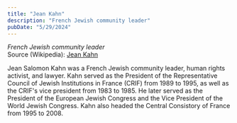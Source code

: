 ```yaml
---
title: "Jean Kahn"
description: "French Jewish community leader"
pubDate: "5/29/2024"
---
```


*French Jewish community leader*  
Source (Wikipedia): [Jean Kahn][1]

Jean Salomon Kahn was a French Jewish community leader, human rights activist, and lawyer. Kahn served as the President of the Representative Council of Jewish Institutions in France (CRIF) from 1989 to 1995, as well as the CRIF's vice president from 1983 to 1985. He later served as the President of the European Jewish Congress and the Vice President of the World Jewish Congress. Kahn also headed the Central Consistory of France from 1995 to 2008.

[1]: https://en.wikipedia.org/wiki/Jean_Kahn
